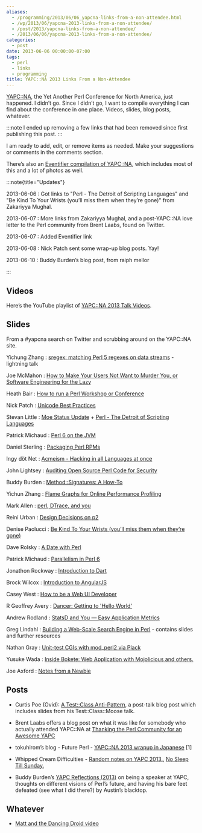 ```yaml
---
aliases:
  - /programming/2013/06/06_yapcna-links-from-a-non-attendee.html
  - /wp/2013/06/yapcna-2013-links-from-a-non-attendee/
  - /post/2013/yapcna-links-from-a-non-attendee/
  - /2013/06/06/yapcna-2013-links-from-a-non-attendee/
categories:
  - post
date: 2013-06-06 00:00:00-07:00
tags:
  - perl
  - links
  - programming
title: YAPC::NA 2013 Links From a Non-Attendee
---
```


[YAPC::NA](http://yapcna.org), the Yet Another Perl Conference for North
America, just happened. I didn’t go. Since I didn’t go, I want to
compile everything I can find about the conference in one place. Videos,
slides, blog posts, whatever.

:::note
I ended up removing a few links that had been removed since first
publishing this post.
:::

I am ready to add, edit, or remove items as needed. Make your
suggestions or comments in the comments section.

There’s also an [Eventifier compilation of
YAPC::NA](http://eventifier.co/event/yapc13/), which includes most of
this and a lot of photos as well.

:::note{title="Updates"}

2013-06-06
: Got links to "Perl - The Detroit of Scripting Languages" and "Be
  Kind To Your Wrists (you’ll miss them when they’re gone)" from
  Zakariyya Mughal.

2013-06-07
: More links from Zakariyya Mughal, and a post-YAPC::NA love letter to
  the Perl community from Brent Laabs, found on Twitter.

2013-06-07
: Added Eventifier link

2013-06-08
: Nick Patch sent some wrap-up blog posts. Yay\!

2013-06-10
: Buddy Burden’s blog post, from raiph mellor

:::

## Videos

Here’s the YouTube playlist of [YAPC::NA 2013 Talk
Videos](https://www.youtube.com/playlist?list=PLA9_Hq3zhoFy0zej1j4QZtz5awFKXunZX).

## Slides

From a #yapcna search on Twitter and scrubbing around on the YAPC::NA
site.

Yichung Zhang
: [sregex: matching Perl 5 regexes on data streams](http://agentzh.org/misc/slides/yapc-na-2013-sregex.pdf) -
  lightning talk

Joe McMahon
: [How to Make Your Users Not Want to Murder You, or Software
  Engineering for the Lazy](http://www.slideshare.net/joe_mcmahon/how-to-make-your-users-not-want-to-murder-you-22396291)

Heath Bair
: [How to run a Perl Workshop or
  Conference](https://docs.google.com/presentation/d/1HSnci2xflsStMcktaWKQ_6f5jm3yhl1coUg9tC-8iuQ/edit#slide=id.p)

Nick Patch
: [Unicode Best
  Practices](https://speakerdeck.com/patch/unicode-best-practices-in-perl)

Stevan Little
: [Moe Status
  Update](https://speakerdeck.com/stevan_little/moe-status-update) +
  [Perl - The Detroit of Scripting
  Languages](https://speakerdeck.com/stevan_little/perl-the-detroit-of-scripting-languages)

Patrick Michaud
: [Perl 6 on the
  JVM](http://pmichaud.com/2013/pres/yapcna-perljvm/slides/start.html)

Daniel Sterling
: [Packaging Perl RPMs](https://github.com/eqhmcow/rpm-talk)

Ingy döt Net
: [Acmeism - Hacking in all Languages at
  once](https://github.com/ingydotnet/acmeism-yapcna2013-talk)

John Lightsey
: [Auditing Open Source Perl Code for
  Security](http://nixnuts.net/YAPCNA-2013-Auditing.pdf)

Buddy Burden
: [Method::Signatures: A
  How-To](https://github.com/schwern/method-signatures/blob/master/talks/MShowto.pdf?raw=true)

Yichun Zhang
: [Flame Graphs for Online Performance
  Profiling](http://agentzh.org/misc/slides/yapc-na-2013-flame-graphs.pdf)

Mark Allen
: [perl, DTrace, and
  you](https://speakerdeck.com/mrallen1/perl-dtrace-and-you)

Reini Urban
: [Design Decisions on p2](http://perl11.org/p2/p2-yapcna2013.pdf)

Denise Paolucci
: [Be Kind To Your Wrists (you’ll miss them when they’re
  gone)](http://www.slideshare.net/dreamwidth/be-kind-to-your-hands)

Dave Rolsky
: [A Date with
  Perl](http://www.houseabsolute.com/presentations/github/a-date-with-perl/)

Patrick Michaud
: [Parallelism in
  Perl 6](http://pmichaud.com/2013/pres/yapcna-parall/)

Jonathon Rockway
: [Introduction to
  Dart](https://docs.google.com/presentation/d/1hehfYo29jE7K8oXB2v1nncghLKeiINdKmDW-G1Axlxc/edit#slide=id.p)

Brock Wilcox
: [Introduction to
  AngularJS](http://thelackthereof.org/docs/talks/2013%20YAPC-NA%20AngularJS/)

Casey West
: [How to be a Web UI
  Developer](https://speakerdeck.com/caseywest/how-to-be-a-web-ui-developer)

R Geoffrey Avery
: [Dancer: Getting to 'Hello
  World'](http://platypiventures.com/perl/present/to_hello/yapc_madison/001.html)

Andrew Rodland
: [StatsD and You — Easy Application
  Metrics](http://cleverdomain.org/yapc-statsd/)

Greg Lindahl
: [Building a Web-Scale Search Engine in
  Perl](http://bit.ly/yapcna_blekko_2013) - contains slides and
  further resources

Nathan Gray
: [Unit-test CGIs with mod\_perl2 via
  Plack](https://github.com/kolibrie/test-cgi-with-plack)

Yusuke Wada
: [Inside Bokete: Web Application with Mojolicious and
  others.](http://www.slideshare.net/yusukebe/inside-bokete-web-application-with-mojolicious-and-others)

Joe Axford
: [Notes from a
  Newbie](http://blogs.perl.org/users/j0e/2013/05/notes-from-a-newbie-20-yapcna-2013-austin.html)

## Posts

- Curtis Poe (Ovid): [A Test::Class
  Anti-Pattern](http://blogs.perl.org/users/ovid/2013/06/a-testclass-anti-pattern.html),
  a post-talk blog post which includes slides from his
  Test::Class::Moose talk.

- Brent Laabs offers a blog post on what it was like for somebody who
  actually attended YAPC::NA at [Thanking the Perl Community for an
  Awesome
  YAPC](http://blog.brentlaabs.com/2013/06/thanking-perl-community-for-awesome-yapc.html)

- tokuhirom’s blog - Future Perl - [YAPC::NA 2013 wrapup in
  Japanese](http://blog.64p.org/entry/2013/06/08/124125) \[1\]

- Whipped Cream Difficulties - [Random notes on
  YAPC 2013.](http://www.sportsfirings.com/?p=10106), [No Sleep Till
  Sunday.](http://www.sportsfirings.com/?p=10111)

- Buddy Burden’s [YAPC Reflections
  (2013)](http://blogs.perl.org/users/buddy_burden/2013/06/yapc-reflections-2013.html)
  on being a speaker at YAPC, thoughts on different visions of Perl’s
  future, and having his bare feet defeated (see what I did there?) by
  Austin’s blacktop.

## Whatever

- [Matt and the Dancing Droid video](http://youtu.be/BocdZBqyTqg)
